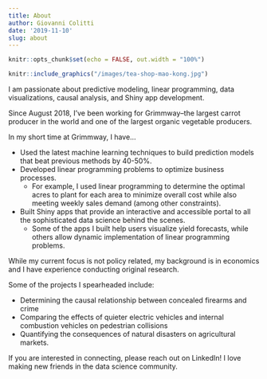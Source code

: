 ```yaml
---
title: About
author: Giovanni Colitti
date: '2019-11-10'
slug: about
---
```


```r
knitr::opts_chunk$set(echo = FALSE, out.width = "100%")
```

```r
knitr::include_graphics("/images/tea-shop-mao-kong.jpg")
```


I am passionate about predictive modeling, linear programming, data visualizations, causal 
analysis, and Shiny app development.

Since August 2018, I’ve been working for Grimmway–the largest carrot producer in the world and one of the largest organic vegetable producers.

In my short time at Grimmway, I have...

- Used the latest machine learning techniques to build prediction models that beat previous methods by 40-50%.
- Developed linear programming problems to optimize business processes. 
  - For example, I used linear programming to determine the optimal acres to plant for each area to 
    minimize overall cost while also meeting weekly sales demand (among other constraints).
- Built Shiny apps that provide an interactive and accessible portal to all the sophisticated data 
  science behind the scenes. 
  - Some of the apps I built help users visualize yield forecasts, while others allow dynamic 
  implementation of linear programming problems.

While my current focus is not policy related, my background is in economics and I have experience 
conducting original research. 

Some of the projects I spearheaded include:

- Determining the causal relationship between concealed firearms and crime
- Comparing the effects of quieter electric vehicles and internal combustion vehicles on pedestrian 
  collisions
- Quantifying the consequences of natural disasters on agricultural markets.

If you are interested in connecting, please reach out on LinkedIn! I love making new friends in
the data science community.
